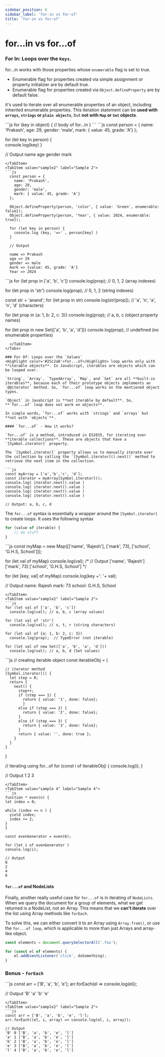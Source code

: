 ```yaml
---
sidebar_position: 6
sidebar_label: 'for-in vs for-of'
title: 'for-in vs for-of'
---
```




# <Highlight color='#C0C0C0'>for...in</Highlight> vs <Highlight color='#C0C0C0'>for...of</Highlight>

### For In: Loops over the `Keys`.
<Highlight color='#25c2a0'>for...in</Highlight> works with those properties whose `enumerable` flag is set to true.

* Enumerable flag for properties created via simple assignment or property initializer are by default true.
* Enumerable flag for properties created via `Object.defineProperty` are by default false.

it's used to iterate over all enumerable properties of an object, including inherited enumerable properties. This iteration statement can be **used with `arrays`, `strings` or `plain objects`**, but **not with `Map` or `Set` objects**.

<Tabs>
  <TabItem value="syntax" label="Syntax" default>
  ```js
  for (key in object) {
      // body of for...in
  }
  ```
  </TabItem>
  <TabItem value="sample1" label="Sample 1">
  ```js
  const person = { 
    name: 'Prakash', 
    age: 29,  
    gender: 'male', 
    mark: { value: 45, grade: 'A'} 
  };

  for (let key in person) {  
    console.log(key)
  }

  // Output
  name
  age
  gender
  mark
  ```
  </TabItem>
  <TabItem value="sample2" label="Sample 2">
  ```js
    const person = { 
      name: 'Prakash', 
      age: 29,  
      gender: 'male',
      mark: { value: 45, grade: 'A'} 
    };

    Object.defineProperty(person, 'color', { value: 'Green', enumerable: false});
    Object.defineProperty(person, 'Year', { value: 2024, enumerable: true});

    for (let key in person) {  
      console.log (key, '=>' , person[key] )
    }

    // Output

    name => Prakash
    age => 29
    gender => male
    mark => {value: 45, grade: 'A'}
    Year => 2024
  ```
  </TabItem>
  <TabItem value="sample3" label="Sample 3">
```js
for (let prop in ['a', 'b', 'c'])
  console.log(prop);  // 0, 1, 2 (array indexes)

for (let prop in 'str')
  console.log(prop);  // 0, 1, 2 (string indexes)

const str = 'anand';
for (let prop in str)
  console.log(str[prop]); // 'a', 'n', 'a', 'n', 'd' (characters)

for (let prop in {a: 1, b: 2, c: 3})
  console.log(prop);  // a, b, c (object property names)

for (let prop in new Set(['a', 'b', 'a', 'd']))
  console.log(prop);  // undefined (no enumerable properties)
```
  </TabItem>
</Tabs>

### For Of: Loops over the `Values`
<Highlight color='#25c2a0'>for...of</Highlight> loop works only with **iterable objects**. In JavaScript, iterables are objects which can be looped over.

`String`, `Array`, `TypedArray`, `Map`, and `Set` are all **built-in iterables**, because each of their prototype objects implements an `@@iterator` method. So, `for...of` loop works on the mentioned object types.

`Object` in JavaScript is **not iterable by default**. So, **`for...of` loop does not work on objects**.

In simple words, `for...of` works with `strings` and `arrays` but **not with `objects`**.

#### `for...of` - How it works?

`for...of` is a method, introduced in ES2015, for iterating over **iterable collections**. These are objects that have a `[Symbol.iterator]` property.

The `[Symbol.iterator]` property allows us to manually iterate over the collection by calling the `[Symbol.iterator]().next()` method to retrieve the next item in the collection.

```js
const myArray = ['a','b','c', 'd'];
const iterator = myArray[Symbol.iterator]();
console.log( iterator.next().value )
console.log( iterator.next().value )
console.log( iterator.next().value )
console.log( iterator.next().value )

// Output: a, b, c, d
```

The `for...of` syntax is essentially a wrapper around the `[Symbol.iterator]` to create loops. It uses the following syntax

```js
for (value of iterable) {
	// do stuff
}
```

<Tabs>
  <TabItem value="sample1" label="Sample 1" default>
  ```js
  const myMap = new Map([['name', 'Rajesh'], ['mark', 73], ['school', 'G.H.S, School']]);

  for (let val of myMap)
    console.log(val);
  /*
  // Output
    ['name', 'Rajesh']
    ['mark', 73]
    ['school', 'G.H.S, School']
  */

  for (let [key, val] of myMap)
    console.log(key +': '+ val);

  // Output
  name: Rajesh
  mark: 73
  school: G.H.S, School
  ```
  </TabItem>
  <TabItem value="sample2" label="Sample 2">
  ```js
  for (let val of ['a', 'b', 'c'])
    console.log(val); // a, b, c (array values)

  for (let val of 'str')
    console.log(val); // s, t, r (string characters)

  for (let val of {a: 1, b: 2, c: 3})
    console.log(prop);  // TypeError (not iterable)

  for (let val of new Set(['a', 'b', 'a', 'd']))
    console.log(val); // a, b, d (Set values)
  ```
  </TabItem>
  <TabItem value="sample3" label="Sample 3">
  ```js
  // creating iterable object
  const iterableObj = {

    // iterator method
    [Symbol.iterator]() {
      let step = 0;
      return {
        next() {
          step++;
          if (step === 1) {
            return { value: '1', done: false};
            }
          else if (step === 2) {
            return { value: '2', done: false};
          }
          else if (step === 3) {
            return { value: '3', done: false};
          }
          return { value: '', done: true };
        }
      }
    }
  }

  // iterating using for...of
  for (const i of iterableObj) {
  console.log(i);
  }

  // Output
  1
  2
  3
  ```
  </TabItem>
  <TabItem value="sample 4" label="Sample 4">
```js
function * even(n) {  
  let index = 0;

  while (index <= n ) {  
    yield index;
    index += 2;
  }
}

const evenGenerator = even(6);

for (let i of evenGenerator ) 
  console.log(i);

// Output
0
2
4
6
```
  </TabItem>
</Tabs>

#### `for...of` and NodeLists

Finally, another really useful case for `for...of` is in iterating of `NodeLists`. When we query the document for a group of elements, what we get returned is a NodeList, not an Array. This means that we **can't iterate** over the list using Array methods like `forEach`.

To solve this, we can either convert it to an Array using `Array.from()`, or use the `for...of loop`, which is applicable to more than just Arrays and array-like object.

```js
const elements = document.querySelectorAll('.foo');

for (const el of elements) {
    el.addEventListener('click', doSomething);
}
```

### Bonus - `forEach` 

<Tabs>
  <TabItem value="sample1" label="Sample 1" default>
  ```js
  const arr = ['B', 'a', 'b', 'e'];
  arr.forEach(el => console.log(el));

  // Output
  'B'
  'a'
  'b'
  'e'
  ```
  </TabItem>
  <TabItem value="sample2" label="Sample 2">
```js
const arr = ['B', 'a', 'b', 'e', 'l'];
arr.forEach((el, i, array) => console.log(el, i, array));

// Output
'B' 0 ['B', 'a', 'b', 'e', 'l']
'a' 1 ['B', 'a', 'b', 'e', 'l']
'b' 2 ['B', 'a', 'b', 'e', 'l']
'e' 3 ['B', 'a', 'b', 'e', 'l']
'l' 4 ['B', 'a', 'b', 'e', 'l']
```
  </TabItem>
</Tabs>
